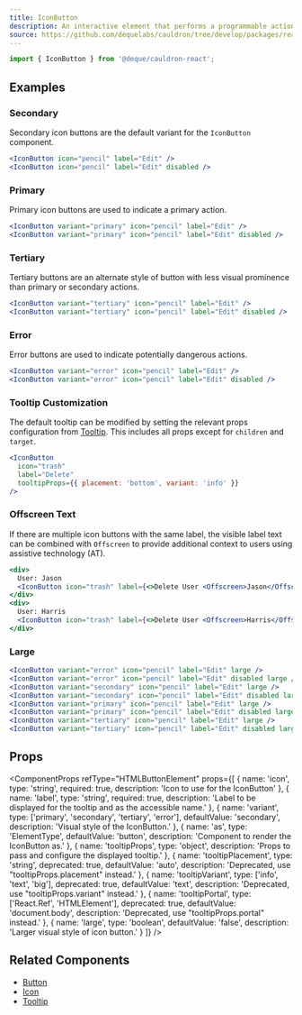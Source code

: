 ```yaml
---
title: IconButton
description: An interactive element that performs a programmable action when activated by the user displayed as a symbol image.
source: https://github.com/dequelabs/cauldron/tree/develop/packages/react/src/components/IconButton/index.tsx
---
```



```js
import { IconButton } from '@deque/cauldron-react';
```

## Examples

### Secondary

Secondary icon buttons are the default variant for the `IconButton` component.

```jsx example
<IconButton icon="pencil" label="Edit" />
<IconButton icon="pencil" label="Edit" disabled />
```

### Primary

Primary icon buttons are used to indicate a primary action.

```jsx example
<IconButton variant="primary" icon="pencil" label="Edit" />
<IconButton variant="primary" icon="pencil" label="Edit" disabled />
```

### Tertiary

Tertiary buttons are an alternate style of button with less visual prominence than primary or secondary actions.

```jsx example
<IconButton variant="tertiary" icon="pencil" label="Edit" />
<IconButton variant="tertiary" icon="pencil" label="Edit" disabled />
```

### Error

Error buttons are used to indicate potentially dangerous actions.

```jsx example
<IconButton variant="error" icon="pencil" label="Edit" />
<IconButton variant="error" icon="pencil" label="Edit" disabled />
```

### Tooltip Customization

The default tooltip can be modified by setting the relevant props configuration from [Tooltip](./Tooltip). This includes all props except for `children` and `target`.

```jsx example
<IconButton
  icon="trash"
  label="Delete"
  tooltipProps={{ placement: 'bottom', variant: 'info' }}
/>
```

### Offscreen Text

If there are multiple icon buttons with the same label, the visible label text can be combined with `Offscreen` to provide additional context to users using assistive technology (AT).

```jsx example
<div>
  User: Jason
  <IconButton icon="trash" label={<>Delete User <Offscreen>Jason</Offscreen></>} />
</div>
<div>
  User: Harris
  <IconButton icon="trash" label={<>Delete User <Offscreen>Harris</Offscreen></>} />
</div>
```

### Large

```jsx example
<IconButton variant="error" icon="pencil" label="Edit" large />
<IconButton variant="error" icon="pencil" label="Edit" disabled large />
<IconButton variant="secondary" icon="pencil" label="Edit" large />
<IconButton variant="secondary" icon="pencil" label="Edit" disabled large />
<IconButton variant="primary" icon="pencil" label="Edit" large />
<IconButton variant="primary" icon="pencil" label="Edit" disabled large />
<IconButton variant="tertiary" icon="pencil" label="Edit" large />
<IconButton variant="tertiary" icon="pencil" label="Edit" disabled large />
```

## Props

<ComponentProps
  refType="HTMLButtonElement"
  props={[
    {
      name: 'icon',
      type: 'string',
      required: true,
      description: 'Icon to use for the IconButton'
    },
    {
      name: 'label',
      type: 'string',
      required: true,
      description:
        'Label to be displayed for the tooltip and as the accessible name.'
    },
    {
      name: 'variant',
      type: ['primary', 'secondary', 'tertiary', 'error'],
      defaultValue: 'secondary',
      description: 'Visual style of the IconButton.'
    },
    {
      name: 'as',
      type: 'ElementType',
      defaultValue: 'button',
      description: 'Component to render the IconButton as.'
    },
    {
      name: 'tooltipProps',
      type: 'object',
      description: 'Props to pass and configure the displayed tooltip.'
    },
    {
      name: 'tooltipPlacement',
      type: 'string',
      deprecated: true,
      defaultValue: 'auto',
      description: 'Deprecated, use "tooltipProps.placement" instead.'
    },
    {
      name: 'tooltipVariant',
      type: ['info', 'text', 'big'],
      deprecated: true,
      defaultValue: 'text',
      description: 'Deprecated, use "tooltipProps.variant" instead.'
    },
    {
      name: 'tooltipPortal',
      type: ['React.Ref', 'HTMLElement'],
      deprecated: true,
      defaultValue: 'document.body',
      description: 'Deprecated, use "tooltipProps.portal" instead.'
    },
    {
      name: 'large',
      type: 'boolean',
      defaultValue: 'false',
      description: 'Larger visual style of icon button.'
    }
  ]}
/>

## Related Components

- [Button](./Button)
- [Icon](./Icon)
- [Tooltip](./Tooltip)
